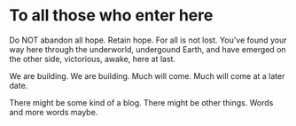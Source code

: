 # To all those who enter here

Do NOT abandon all hope. Retain hope. For all is not lost. You've found your way here through the underworld, undergound Earth, and have emerged on the other side, victorious, awake, here at last. 

We are building. We are building. Much will come. Much will come at a later date.

There might be some kind of a blog. There might be other things. Words and more words maybe.